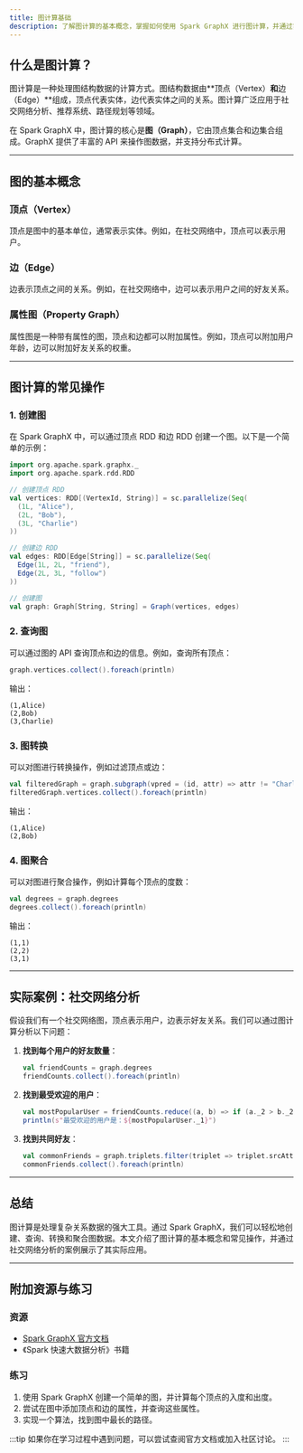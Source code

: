 ```yaml
---
title: 图计算基础
description: 了解图计算的基本概念，掌握如何使用 Spark GraphX 进行图计算，并通过实际案例理解其应用场景。
---
```


## 什么是图计算？

图计算是一种处理图结构数据的计算方式。图结构数据由**顶点（Vertex）**和**边（Edge）**组成，顶点代表实体，边代表实体之间的关系。图计算广泛应用于社交网络分析、推荐系统、路径规划等领域。

在 Spark GraphX 中，图计算的核心是**图（Graph）**，它由顶点集合和边集合组成。GraphX 提供了丰富的 API 来操作图数据，并支持分布式计算。

---

## 图的基本概念

### 顶点（Vertex）
顶点是图中的基本单位，通常表示实体。例如，在社交网络中，顶点可以表示用户。

### 边（Edge）
边表示顶点之间的关系。例如，在社交网络中，边可以表示用户之间的好友关系。

### 属性图（Property Graph）
属性图是一种带有属性的图，顶点和边都可以附加属性。例如，顶点可以附加用户年龄，边可以附加好友关系的权重。

---

## 图计算的常见操作

### 1. 创建图
在 Spark GraphX 中，可以通过顶点 RDD 和边 RDD 创建一个图。以下是一个简单的示例：

```scala
import org.apache.spark.graphx._
import org.apache.spark.rdd.RDD

// 创建顶点 RDD
val vertices: RDD[(VertexId, String)] = sc.parallelize(Seq(
  (1L, "Alice"),
  (2L, "Bob"),
  (3L, "Charlie")
))

// 创建边 RDD
val edges: RDD[Edge[String]] = sc.parallelize(Seq(
  Edge(1L, 2L, "friend"),
  Edge(2L, 3L, "follow")
))

// 创建图
val graph: Graph[String, String] = Graph(vertices, edges)
```

### 2. 查询图
可以通过图的 API 查询顶点和边的信息。例如，查询所有顶点：

```scala
graph.vertices.collect().foreach(println)
```

输出：
```
(1,Alice)
(2,Bob)
(3,Charlie)
```

### 3. 图转换
可以对图进行转换操作，例如过滤顶点或边：

```scala
val filteredGraph = graph.subgraph(vpred = (id, attr) => attr != "Charlie")
filteredGraph.vertices.collect().foreach(println)
```

输出：
```
(1,Alice)
(2,Bob)
```

### 4. 图聚合
可以对图进行聚合操作，例如计算每个顶点的度数：

```scala
val degrees = graph.degrees
degrees.collect().foreach(println)
```

输出：
```
(1,1)
(2,2)
(3,1)
```

---

## 实际案例：社交网络分析

假设我们有一个社交网络图，顶点表示用户，边表示好友关系。我们可以通过图计算分析以下问题：

1. **找到每个用户的好友数量**：
   ```scala
   val friendCounts = graph.degrees
   friendCounts.collect().foreach(println)
   ```

2. **找到最受欢迎的用户**：
   ```scala
   val mostPopularUser = friendCounts.reduce((a, b) => if (a._2 > b._2) a else b)
   println(s"最受欢迎的用户是：${mostPopularUser._1}")
   ```

3. **找到共同好友**：
   ```scala
   val commonFriends = graph.triplets.filter(triplet => triplet.srcAttr == "Alice" && triplet.dstAttr == "Bob")
   commonFriends.collect().foreach(println)
   ```

---

## 总结

图计算是处理复杂关系数据的强大工具。通过 Spark GraphX，我们可以轻松地创建、查询、转换和聚合图数据。本文介绍了图计算的基本概念和常见操作，并通过社交网络分析的案例展示了其实际应用。

---

## 附加资源与练习

### 资源
- [Spark GraphX 官方文档](https://spark.apache.org/docs/latest/graphx-programming-guide.html)
- 《Spark 快速大数据分析》书籍

### 练习
1. 使用 Spark GraphX 创建一个简单的图，并计算每个顶点的入度和出度。
2. 尝试在图中添加顶点和边的属性，并查询这些属性。
3. 实现一个算法，找到图中最长的路径。

:::tip
如果你在学习过程中遇到问题，可以尝试查阅官方文档或加入社区讨论。
:::
